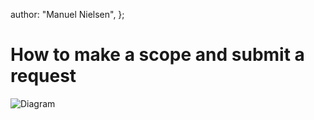   author: "Manuel Nielsen",
};

# How to make a scope and submit a request

![Diagram](https://raw.githubusercontent.com/ManuShno/rode-static/main/diagrams/Guidelines/QRG10.drawio.svg)
